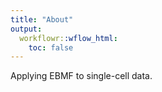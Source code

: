 ```yaml
---
title: "About"
output:
  workflowr::wflow_html:
    toc: false
---
```


Applying EBMF to single-cell data.
